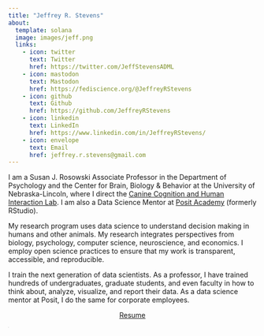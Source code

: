```yaml
---
title: "Jeffrey R. Stevens"
about:
  template: solana
  image: images/jeff.png
  links:
    - icon: twitter
      text: Twitter
      href: https://twitter.com/JeffStevensADML
    - icon: mastodon
      text: Mastodon
      href: https://fediscience.org/@JeffreyRStevens
    - icon: github
      text: Github
      href: https://github.com/JeffreyRStevens
    - icon: linkedin
      text: LinkedIn
      href: https://www.linkedin.com/in/JeffreyRStevens/
    - icon: envelope
      text: Email
      href: jeffrey.r.stevens@gmail.com
---
```


I am a Susan J. Rosowski Associate Professor in the Department of Psychology and the Center for Brain, Biology & Behavior at the University of Nebraska-Lincoln, where I direct the <a target='_blank' href='https://dogcog.unl.edu'>Canine Cognition and Human Interaction Lab</a>. I am also a Data Science Mentor at <a target='_blank' href='https://posit.co/academy'>Posit Academy</a> (formerly RStudio).

My research program uses data science to understand decision making in humans and other animals. My research integrates perspectives from biology, psychology, computer science, neuroscience, and economics. I employ open science practices to ensure that my work is transparent, accessible, and reproducible.

I train the next generation of data scientists. As a professor, I have trained hundreds of undergraduates, graduate students, and even faculty in how to think about, analyze, visualize, and report their data. As a data science mentor at Posit, I do the same for corporate employees.

<p align="center"><a href="/images/resume.pdf" class="btn btn-primary">Resume</a></p>

<p style="font-size:1px; "><a rel="me" href="https://fediscience.org/@JeffreyRStevens">.</a></p>
